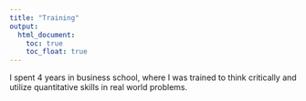 ```yaml
---
title: "Training"
output: 
  html_document:
    toc: true
    toc_float: true
---
```


I spent 4 years in business school, where I was trained to think critically and utilize quantitative skills in real world problems. 
